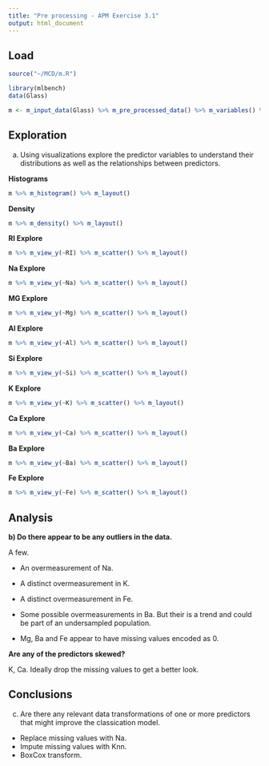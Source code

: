 ```yaml
---
title: "Pre processing - APM Exercise 3.1"
output: html_document
---
```


## Load

```R

source("~/MCD/m.R")

library(mlbench)
data(Glass)

m <- m_input_data(Glass) %>% m_pre_processed_data() %>% m_variables() %>% m_run()

```

## Exploration

a) Using visualizations explore the predictor variables to understand their
distributions as well as the relationships between predictors.

**Histograms**

```R

m %>% m_histogram() %>% m_layout()

```

**Density**

```R

m %>% m_density() %>% m_layout()

```

**RI Explore**

```R

m %>% m_view_y(~RI) %>% m_scatter() %>% m_layout()

```

**Na Explore**

```R

m %>% m_view_y(~Na) %>% m_scatter() %>% m_layout()

```

**MG Explore**

```R

m %>% m_view_y(~Mg) %>% m_scatter() %>% m_layout()

```

**Al Explore**

```R

m %>% m_view_y(~Al) %>% m_scatter() %>% m_layout()

```

**Si Explore**

```R

m %>% m_view_y(~Si) %>% m_scatter() %>% m_layout()

```

**K Explore**

```R

m %>% m_view_y(~K) %>% m_scatter() %>% m_layout()

```

**Ca Explore**

```R

m %>% m_view_y(~Ca) %>% m_scatter() %>% m_layout()

```

**Ba Explore**

```R

m %>% m_view_y(~Ba) %>% m_scatter() %>% m_layout()

```

**Fe Explore**

```R

m %>% m_view_y(~Fe) %>% m_scatter() %>% m_layout()

```

## Analysis

**b) Do there appear to be any outliers in the data.**

A few.

+ An overmeasurement of Na.

+ A distinct overmeasurement in K.

+ A distinct overmeasurement in Fe.

+ Some possible overmeasurements in Ba. But their is a trend and could be part
of an undersampled population.

+ Mg, Ba and Fe appear to have missing values encoded as 0.

**Are any of the predictors skewed?**

K, Ca. Ideally drop the missing values to get a better look.

## Conclusions

c) Are there any relevant data transformations of one or more predictors that might
improve the classication model.

+ Replace missing values with Na.
+ Impute missing values with Knn.
+ BoxCox transform.